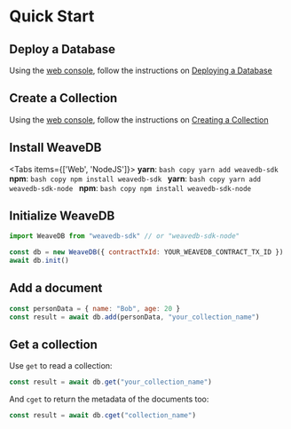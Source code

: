
# Quick Start

## Deploy a Database

Using the [web console](https://console.weavedb.dev/), follow the instructions on [Deploying a Database](/get-started/deploy-database)

## Create a Collection

Using the [web console](https://console.weavedb.dev/), follow the instructions on [Creating a Collection](/get-started/create-collection)

## Install WeaveDB

<Tabs items={['Web', 'NodeJS']}>
  <Tab>
    **yarn**:
    ```bash copy
    yarn add weavedb-sdk
    ```
    **npm**:
    ```bash copy
    npm install weavedb-sdk
    ```
  </Tab>
  <Tab>
    **yarn**:
    ```bash copy
    yarn add weavedb-sdk-node
    ```
    **npm**:
    ```bash copy
    npm install weavedb-sdk-node
    ```
  </Tab>
</Tabs>

## Initialize WeaveDB
```js copy
import WeaveDB from "weavedb-sdk" // or "weavedb-sdk-node"

const db = new WeaveDB({ contractTxId: YOUR_WEAVEDB_CONTRACT_TX_ID })
await db.init()
```

## Add a document

```js copy
const personData = { name: "Bob", age: 20 }
const result = await db.add(personData, "your_collection_name")
```

## Get a collection

Use `get` to read a collection:

```js copy
const result = await db.get("your_collection_name")
```

And `cget` to return the metadata of the documents too:

```js copy
const result = await db.cget("collection_name")
```
